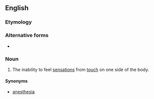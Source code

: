 ==English==

===Etymology===
{{prefix|hemi|anesthesia|lang=en}}

===Alternative forms===
* {{l|en|hemianaesthesia}}

===Noun===
{{en-noun|-}}

# {{lb|en|medical}} The inability to feel [[sensations]] from [[touch]] on one side of the body.

====Synonyms====
* {{l|en|unilateral}} [[anesthesia]]